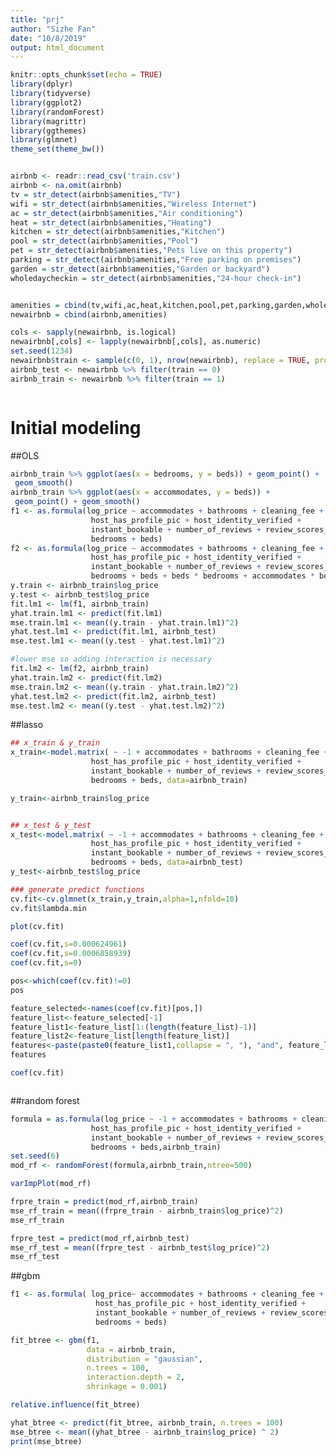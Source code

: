 ```yaml
---
title: "prj"
author: "Sizhe Fan"
date: "10/8/2019"
output: html_document
---
```


```r
knitr::opts_chunk$set(echo = TRUE)
library(dplyr)
library(tidyverse)
library(ggplot2)
library(randomForest)
library(magrittr)
library(ggthemes)
library(glmnet)
theme_set(theme_bw())


airbnb <- readr::read_csv('train.csv')
airbnb <- na.omit(airbnb)
tv = str_detect(airbnb$amenities,"TV")
wifi = str_detect(airbnb$amenities,"Wireless Internet")
ac = str_detect(airbnb$amenities,"Air conditioning")
heat = str_detect(airbnb$amenities,"Heating")
kitchen = str_detect(airbnb$amenities,"Kitchen")
pool = str_detect(airbnb$amenities,"Pool")
pet = str_detect(airbnb$amenities,"Pets live on this property")
parking = str_detect(airbnb$amenities,"Free parking on premises")
garden = str_detect(airbnb$amenities,"Garden or backyard")
wholedaycheckin = str_detect(airbnb$amenities,"24-hour check-in")


amenities = cbind(tv,wifi,ac,heat,kitchen,pool,pet,parking,garden,wholedaycheckin)
newairbnb = cbind(airbnb,amenities)

cols <- sapply(newairbnb, is.logical)
newairbnb[,cols] <- lapply(newairbnb[,cols], as.numeric)
set.seed(1234)
newairbnb$train <- sample(c(0, 1), nrow(newairbnb), replace = TRUE, prob = c(.3, .7))
airbnb_test <- newairbnb %>% filter(train == 0)
airbnb_train <- newairbnb %>% filter(train == 1)
```


```r

```


# Initial modeling

##OLS

```r
airbnb_train %>% ggplot(aes(x = bedrooms, y = beds)) + geom_point() +
 geom_smooth()
airbnb_train %>% ggplot(aes(x = accommodates, y = beds)) +
 geom_point() + geom_smooth()
f1 <- as.formula(log_price ~ accommodates + bathrooms + cleaning_fee +
                  host_has_profile_pic + host_identity_verified +
                  instant_bookable + number_of_reviews + review_scores_rating +
                  bedrooms + beds)
f2 <- as.formula(log_price ~ accommodates + bathrooms + cleaning_fee +
                  host_has_profile_pic + host_identity_verified +
                  instant_bookable + number_of_reviews + review_scores_rating +
                  bedrooms + beds + beds * bedrooms + accommodates * beds)
y.train <- airbnb_train$log_price
y.test <- airbnb_test$log_price
fit.lm1 <- lm(f1, airbnb_train)
yhat.train.lm1 <- predict(fit.lm1)
mse.train.lm1 <- mean((y.train - yhat.train.lm1)^2)
yhat.test.lm1 <- predict(fit.lm1, airbnb_test)
mse.test.lm1 <- mean((y.test - yhat.test.lm1)^2)

#lower mse so adding interaction is necessary
fit.lm2 <- lm(f2, airbnb_train)
yhat.train.lm2 <- predict(fit.lm2)
mse.train.lm2 <- mean((y.train - yhat.train.lm2)^2)
yhat.test.lm2 <- predict(fit.lm2, airbnb_test)
mse.test.lm2 <- mean((y.test - yhat.test.lm2)^2)
```



##lasso
```r

## x_train & y_train 
x_train<-model.matrix( ~ -1 + accommodates + bathrooms + cleaning_fee +
                  host_has_profile_pic + host_identity_verified +
                  instant_bookable + number_of_reviews + review_scores_rating +
                  bedrooms + beds, data=airbnb_train)

y_train<-airbnb_train$log_price


## x_test & y_test 
x_test<-model.matrix( ~ -1 + accommodates + bathrooms + cleaning_fee +
                  host_has_profile_pic + host_identity_verified +
                  instant_bookable + number_of_reviews + review_scores_rating +
                  bedrooms + beds, data=airbnb_test)
y_test<-airbnb_test$log_price

### generate predict functions 
cv.fit<-cv.glmnet(x_train,y_train,alpha=1,nfold=10)
cv.fit$lambda.min

plot(cv.fit)

coef(cv.fit,s=0.000624961)
coef(cv.fit,s=0.0006858939)
coef(cv.fit,s=0)

pos<-which(coef(cv.fit)!=0)
pos

feature_selected<-names(coef(cv.fit)[pos,])
feature_list<-feature_selected[-1]
feature_list1<-feature_list[1:(length(feature_list)-1)]
feature_list2<-feature_list[length(feature_list)]
features<-paste(paste0(feature_list1,collapse = ", "), "and", feature_list2)
features

coef(cv.fit)
```

```r

```



##random forest
```r
formula = as.formula(log_price ~ -1 + accommodates + bathrooms + cleaning_fee +
                  host_has_profile_pic + host_identity_verified +
                  instant_bookable + number_of_reviews + review_scores_rating +
                  bedrooms + beds,airbnb_train)
set.seed(6)
mod_rf <- randomForest(formula,airbnb_train,ntree=500)

varImpPlot(mod_rf)

frpre_train = predict(mod_rf,airbnb_train)
mse_rf_train = mean((frpre_train - airbnb_train$log_price)^2)
mse_rf_train

frpre_test = predict(mod_rf,airbnb_test)
mse_rf_test = mean((frpre_test - airbnb_test$log_price)^2)
mse_rf_test
```

##gbm
```r
f1 <- as.formula( log_price~ accommodates + bathrooms + cleaning_fee +
                   host_has_profile_pic + host_identity_verified +
                   instant_bookable + number_of_reviews + review_scores_rating +
                   bedrooms + beds)

fit_btree <- gbm(f1,
                 data = airbnb_train,
                 distribution = "gaussian",
                 n.trees = 100,
                 interaction.depth = 2,
                 shrinkage = 0.001)

relative.influence(fit_btree)

yhat_btree <- predict(fit_btree, airbnb_train, n.trees = 100)
mse_btree <- mean((yhat_btree - airbnb_train$log_price) ^ 2)
print(mse_btree)

```

